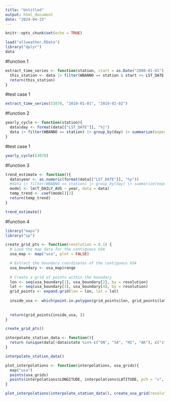 ---
title: "Untitled"
output: html_document
date: "2024-04-25"
---

```{r setup, include=FALSE}
knitr::opts_chunk$set(echo = TRUE)
```

```{r}
load("allweather.RData")
library("dplyr")
data

```

#function 1
```{r}

extract_time_series <- function(station, start = as.Date("2000-01-01"), end = as.Date("2024-05-07")){
  this_station <- data |> filter(WBANNO == station & start <= LST_DATE & end >= LST_DATE)
  return(this_station)
}
```

#test case 1
```{r}
extract_time_series(53878, "2010-01-01", "2019-02-02")
```


#function 2

```{r}
yearly_cycle <- function(station){
  data$day <- format(data[["LST_DATE"]], "%j")
  data |> filter(WBANNO == station) |> group_by(day) |> summarize(expected_avg_temp = mean(T_DAILY_AVG, na.rm = TRUE))
}

```
#test case 1
```{r}
yearly_cycle(53878)

```
#function 3
```{r}
trend_estimate <- function(){
  data$year <- as.numeric(format(data[["LST_DATE"]], "%y"))
  #data |> filter(WBANNO == station) |> group_by(day) |> summarize(expected_avg_temp = mean(T_DAILY_AVG, na.rm = TRUE))
  model <- lm(T_DAILY_AVG ~ year, data = data)
  temp_trend <- coef(model)[2]
  return(temp_trend)
}
```

```{r}
trend_estimate()
```
#function 4
```{r}
library("maps")
library("sp")
```

```{r}
create_grid_pts <- function(resolution = 0.1) {
  # Load the map data for the contiguous USA
  usa_map <- map("usa", plot = FALSE)

  # Extract the boundary coordinates of the contiguous USA
  usa_boundary <- usa_map$range
  
  # Create a grid of points within the boundary
  lon <- seq(usa_boundary[1], usa_boundary[2], by = resolution)
  lat <- seq(usa_boundary[3], usa_boundary[4], by = resolution)
  grid_points <- expand.grid(lon = lon, lat = lat)
 
  inside_usa <- which(point.in.polygon(grid_points$lon, grid_points$lat, usa_map$x[1:6886], usa_map$y[1:6886]) == 1)
  
  
  return(grid_points[inside_usa, ])
}
```


```{r}
create_grid_pts()
```



```{r}
interpolate_station_data <- function(){
  return (unique(data[!data$state %in% c("ON", "SA", "HI", "AK"), c("station_name", "LONGITUDE", "LATITUDE")]) )
}
```

```{r}
interpolate_station_data()
```


```{r}
plot_interpolations <- function(interpolations, usa_grids){
  map("usa")
  points(usa_grids)
  points(interpolations$LONGITUDE, interpolations$LATITUDE, pch = "x", cex = 0.5)
}
```

```{r}
plot_interpolations(interpolate_station_data(), create_usa_grid(resolution = 1))
```

